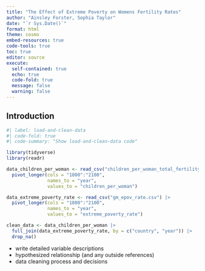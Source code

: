 ```yaml
---
title: "The Effect of Extreme Poverty on Womens Fertility Rates"
author: "Ainsley Forster, Sophia Taylor"
date: "`r Sys.Date()`"
format: html
theme: cosmo
embed-resources: true
code-tools: true
toc: true
editor: source
execute: 
  self-contained: true
  echo: true
  code-fold: true
  message: false
  warning: false
---
```


## Introduction
```r
#| label: load-and-clean-data
#| code-fold: true
#| code-summary: "Show load-and-clean-data code"

library(tidyverse)
library(readr)

data_children_per_woman <- read_csv("children_per_woman_total_fertility.csv") |>
  pivot_longer(cols = "1800":"2100",
               names_to = "year",
               values_to = "children_per_woman")

data_extreme_poverty_rate <- read_csv("gm_epov_rate.csv") |>
  pivot_longer(cols = "1800":"2100",
               names_to = "year",
               values_to = "extreme_poverty_rate")

clean_data <- data_children_per_woman |>
  full_join(data_extreme_poverty_rate, by = c("country", "year")) |>
  drop_na()

```

- write detailed variable descriptions
- hypothesized relationship (and any outside references)
- data cleaning process and decisions



